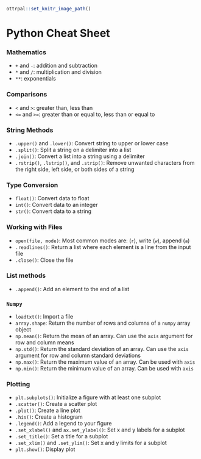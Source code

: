 ```r
ottrpal::set_knitr_image_path()
```

# Python Cheat Sheet  

### Mathematics

* `+` and `-`: addition and subtraction
* `*` and `/`: multiplication and division
* `**`: exponentials

### Comparisons 

* `<` and `>`: greater than, less than
* `<=` and `>=`: greater than or equal to, less than or equal to

### String Methods 

* `.upper()` and `.lower()`: Convert string to upper or lower case 
* `.split()`: Split a string on a delimiter into a list
* `.join()`: Convert a list into a string using a delimiter
* `.rstrip()`, `.lstrip()`, and `.strip()`: Remove unwanted characters from the right side, left side, or both sides of a string

### Type Conversion

* `float()`: Convert data to float
* `int()`: Convert data to an integer
* `str()`: Convert data to a string

### Working with Files 

* `open(file, mode)`: Most common modes are: (`r`), write (`w`), append (`a`)
* `.readlines()`: Return a list where each element is a line from the input file
* `.close()`: Close the file

### List methods

* `.append()`: Add an element to the end of a list

### `Numpy`  

* `loadtxt()`: Import a file 
* `array.shape`: Return the number of rows and columns of a `numpy` array object 
* `np.mean()`: Return the mean of an array. Can use the `axis` argument for row and column means
* `np.std()`: Return the standard deviation of an array. Can use the `axis` argument for row and column standard deviations
* `np.max()`: Return the maximum value of an array. Can be used with `axis`
* `np.min()`: Return the minimum value of an array. Can be used with `axis`

### Plotting

*  `plt.subplots()`: Initialize a figure with at least one subplot
* `.scatter()`: Create a scatter plot
* `.plot()`: Create a line plot
* `.his()`: Create a histogram
* `.legend()`: Add a legend to your figure
* `.set_xlabel()` and `ax.set_ylabel()`: Set x and y labels for a subplot
* `.set_title()`: Set a title for a subplot
* `.set_xlim()` and `.set_ylim()`: Set x and y limits for a subplot
* `plt.show()`: Display plot 






